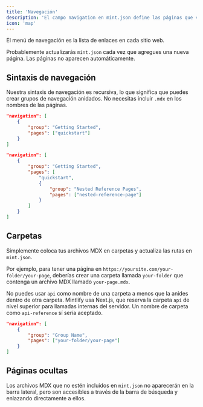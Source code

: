 ```yaml
---
title: 'Navegación'
description: 'El campo navigation en mint.json define las páginas que van en el menú de navegación'
icon: 'map'
---
```


El menú de navegación es la lista de enlaces en cada sitio web.

Probablemente actualizarás `mint.json` cada vez que agregues una nueva página. Las páginas no aparecen automáticamente.

## Sintaxis de navegación

Nuestra sintaxis de navegación es recursiva, lo que significa que puedes crear grupos de navegación anidados. No necesitas incluir `.mdx` en los nombres de las páginas.

<CodeGroup>

```json Regular Navigation
"navigation": [
    {
        "group": "Getting Started",
        "pages": ["quickstart"]
    }
]
```

```json Nested Navigation
"navigation": [
    {
        "group": "Getting Started",
        "pages": [
            "quickstart",
            {
                "group": "Nested Reference Pages",
                "pages": ["nested-reference-page"]
            }
        ]
    }
]
```

</CodeGroup>

## Carpetas

Simplemente coloca tus archivos MDX en carpetas y actualiza las rutas en `mint.json`.

Por ejemplo, para tener una página en `https://yoursite.com/your-folder/your-page`, deberías crear una carpeta llamada `your-folder` que contenga un archivo MDX llamado `your-page.mdx`.

<Warning>

No puedes usar `api` como nombre de una carpeta a menos que la anides dentro de otra carpeta. Mintlify usa Next.js, que reserva la carpeta `api` de nivel superior para llamadas internas del servidor. Un nombre de carpeta como `api-reference` sí sería aceptado.

</Warning>

```json Navigation With Folder
"navigation": [
    {
        "group": "Group Name",
        "pages": ["your-folder/your-page"]
    }
]
```

## Páginas ocultas

Los archivos MDX que no estén incluidos en `mint.json` no aparecerán en la barra lateral, pero son accesibles a través de la barra de búsqueda y enlazando directamente a ellos.